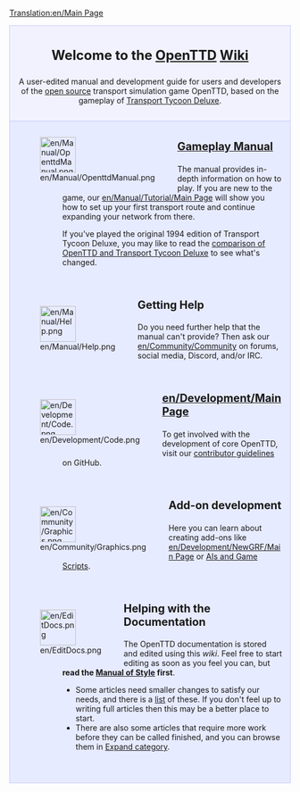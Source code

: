 [[Translation:en/Main Page]]

<div style="background-color: #f1f2fe; border: 1px solid #c7c8fe; margin: 0; padding: 1em 1em 1em 1em; text-align:center">
<div style="font-size:1.7em; font-weight:bold">Welcome to the <span class="plainlinks">[https://www.openttd.org/ OpenTTD]</span> [https://www.wikipedia.org/wiki/Wiki Wiki]</div>
A user-edited manual and development guide for users and developers of the [https://www.opensource.org/ open source] transport simulation game OpenTTD, based on the gameplay of [https://en.wikipedia.org/wiki/Transport_Tycoon Transport Tycoon Deluxe].
</div>

<div style="background-color: #E7EBFF; border: 1px solid #c7c8fe; border-top:none; padding: 1em 1em 0em 1em; margin-bottom:2em">
<div style="float:left">[[File:en/Manual/OpenttdManual.png|64px]]</div>
<div style="margin-left:80px; margin-bottom:4em">
<div style="font-size:1.4em; font-weight:bold">[[en/Manual/Main Page|Gameplay Manual]]</div>
The manual provides in-depth information on how to play.  If you are new to the game, our [[en/Manual/Tutorial/Main Page]] will show you how to set up your first transport route and continue expanding your network from there. 

If you've played the original 1994 edition of Transport Tycoon Deluxe, you may like to read the [[en/Archive/OpenTTD/Changes from TTD|comparison of OpenTTD and Transport Tycoon Deluxe]] to see what's changed.
</div>

<div style="float:left">[[File:en/Manual/Help.png|64px]]</div>
<div style="margin-left:80px; margin-bottom:4em">
<div style="font-size:1.4em; font-weight:bold">Getting Help</div>
Do you need further help that the manual can't provide? Then ask our [[en/Community/Community]] on forums, social media, Discord, and/or IRC.
</div>

<div style="float:left">[[File:en/Development/Code.png|64px]]</div>
<div style="margin-left:80px; margin-bottom:4em">
<div style="font-size:1.4em; font-weight:bold">[[en/Development/Main Page]]</div>
To get involved with the development of core OpenTTD, visit our [https://github.com/OpenTTD/OpenTTD/blob/master/CONTRIBUTING.md contributor guidelines] on GitHub.
</div>

<div style="float:left">[[File:en/Community/Graphics.png|64px]]</div>
<div style="margin-left:80px; margin-bottom:4em">
<div style="font-size:1.4em; font-weight:bold">Add-on development</div>
Here you can learn about creating add-ons like [[en/Development/NewGRF/Main Page]] or [[en/Development/Script/Main Page|AIs and Game Scripts]].
</div>

<div style="float:left">[[File:en/EditDocs.png|64px]]</div>
<div style="margin-left:80px; margin-bottom:4em">
<div style="font-size:1.4em; font-weight:bold">Helping with the Documentation</div>
The OpenTTD documentation is stored and edited using this <em>wiki</em>. Feel free to start editing as soon as you feel you can, but '''read the [[en/Wiki/Manual of Style|Manual of Style]] first'''.  
* Some articles need smaller changes to satisfy our needs, and there is a [[:Category:en/To do|list]] of these.  If you don't feel up to writing full articles then this may be a better place to start. 
* There are also some articles that require more work before they can be called finished, and you can browse them in [[:Category:en/Articles to be expanded|Expand category]]. 
</div>

</div>
